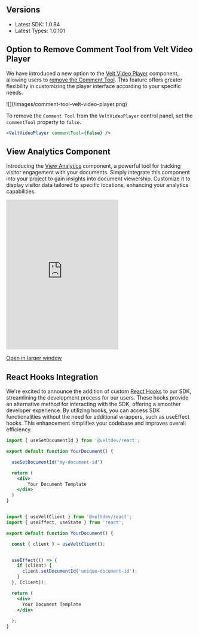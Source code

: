 
## Versions

- Latest SDK: 1.0.84
- Latest Types: 1.0.101


## Option to Remove Comment Tool from Velt Video Player

We have introduced a new option to the [Velt Video Player](/async-collaboration/video-player-comments/overview) component, allowing users to [remove the Comment Tool](/async-collaboration/video-player-comments/customize-behavior). This feature offers greater flexibility in customizing the player interface according to your specific needs.

<Frame caption="Velt Video Player with Comment Tool Enabled">
![](/images/comment-tool-velt-video-player.png)
</Frame>

To remove the `Comment Tool` from the `VeltVideoPlayer` control panel, set the `commentTool` property to `false`.

```jsx
<VeltVideoPlayer commentTool={false} />
```


## View Analytics Component

Introducing the [View Analytics](/async-collaboration/view-analytics/overview) component, a powerful tool for tracking visitor engagement with your documents. Simply integrate this component into your project to gain insights into document viewership. Customize it to display visitor data tailored to specific locations, enhancing your analytics capabilities.

<Frame>
<iframe
      src="https://landing-page-demo-velt.vercel.app/?feature=view-analytics"
      allow="camera; microphone"
      scrolling="no"
      frameborder="0"
      class="w-full"
      height="400px"
    ></iframe>
</Frame>

[Open in larger window](https://landing-page-demo-velt.vercel.app/?feature=view-analytics)



## React Hooks Integration

We're excited to announce the addition of custom [React Hooks](/api-reference/hooks/hooks) to our SDK, streamlining the development process for our users. These hooks provide an alternative method for interacting with the SDK, offering a smoother developer experience. By utilizing hooks, you can access SDK functionalities without the need for additional wrappers, such as useEffect hooks. This enhancement simplifies your codebase and improves overall efficiency.


<Tabs>

<Tab title="Example with Hooks">

```jsx
import { useSetDocumentId } from '@veltdev/react';

export default function YourDocument() {

  useSetDocumentId("my-document-id")

  return (
    <div>
        Your Document Template
    </div>
  )
}
```

</Tab>

<Tab title="Example without Hooks">

```jsx

import { useVeltClient } from '@veltdev/react';
import { useEffect, useState } from 'react';

export default function YourDocument() {

  const { client } = useVeltClient();


  useEffect(() => {
    if (client) {
      client.setDocumentId('unique-document-id');
    }
  }, [client]);

  return (
    <div>
      Your Document Template 
    </div>
    
  );
}
```

</Tab>

</Tabs>